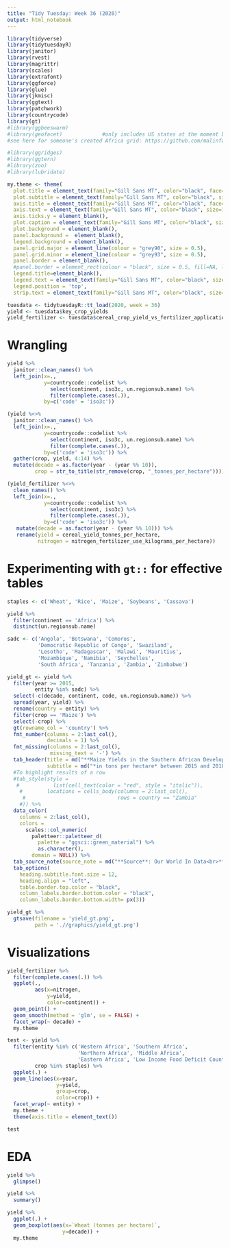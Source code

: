 ```yaml
---
title: "Tidy Tuesday: Week 36 (2020)"
output: html_notebook
---
```


```r
library(tidyverse)
library(tidytuesdayR)
library(janitor)
library(rvest)
library(magrittr)
library(scales)
library(extrafont)
library(ggforce)
library(glue)
library(jkmisc)
library(ggtext)
library(patchwork)
library(countrycode)
library(gt)
#library(ggbeeswarm)
#library(geofacet)             #only includes US states at the moment but supports user-specified grids
#see here for someone's created Africa grid: https://github.com/malinfax/africa-grid1

#library(ggridges)
#library(ggtern)
#library(zoo)
#library(lubridate)
```

```r
my.theme <- theme(
  plot.title = element_text(family="Gill Sans MT", color="black", face="bold", size=24, hjust=0), 
  plot.subtitle = element_text(family="Gill Sans MT", color="black", size=12, hjust=0), 
  axis.title = element_text(family="Gill Sans MT", color="black", face="bold", size=12), 
  axis.text = element_text(family="Gill Sans MT", color="black", size=18), 
  axis.ticks.y = element_blank(), 
  plot.caption = element_text(family="Gill Sans MT", color="black", size=12), 
  plot.background = element_blank(),
  panel.background =  element_blank(), 
  legend.background = element_blank(), 
  panel.grid.major = element_line(colour = "grey90", size = 0.5),
  panel.grid.minor = element_line(colour = "grey93", size = 0.5),
  panel.border = element_blank(), 
  #panel.border = element_rect(colour = "black", size = 0.5, fill=NA, linetype = 1),
  legend.title=element_blank(), 
  legend.text = element_text(family="Gill Sans MT", color="black", size=12, hjust=0),
  legend.position = 'top',
  strip.text = element_text(family="Gill Sans MT", color="black", size=14))
```

```r
tuesdata <- tidytuesdayR::tt_load(2020, week = 36)
yield <- tuesdata$key_crop_yields
yield_fertilizer <- tuesdata$cereal_crop_yield_vs_fertilizer_application
```

# Wrangling  

```r
yield %>% 
  janitor::clean_names() %>% 
  left_join(x=.,
            y=countrycode::codelist %>% 
              select(continent, iso3c, un.regionsub.name) %>% 
              filter(complete.cases(.)),
            by=c('code' = 'iso3c'))
```


```r
(yield %<>% 
  janitor::clean_names() %>% 
  left_join(x=.,
            y=countrycode::codelist %>% 
              select(continent, iso3c, un.regionsub.name) %>% 
              filter(complete.cases(.)),
            by=c('code' = 'iso3c')) %>% 
  gather(crop, yield, 4:14) %>% 
  mutate(decade = as.factor(year - (year %% 10)),
         crop = str_to_title(str_remove(crop, "_tonnes_per_hectare"))))
```

```r
(yield_fertilizer %<>% 
  clean_names() %>% 
  left_join(x=.,
            y=countrycode::codelist %>% 
              select(continent, iso3c) %>% 
              filter(complete.cases(.)),
            by=c('code' = 'iso3c')) %>% 
   mutate(decade = as.factor(year - (year %% 10))) %>% 
   rename(yield = cereal_yield_tonnes_per_hectare,
          nitrogen = nitrogen_fertilizer_use_kilograms_per_hectare))
```

# Experimenting with `gt::` for effective tables  

```r
staples <- c('Wheat', 'Rice', 'Maize', 'Soybeans', 'Cassava')
```

```r
yield %>% 
  filter(continent == 'Africa') %>% 
  distinct(un.regionsub.name)
```

```r
sadc <- c('Angola', 'Botswana', 'Comoros', 
          'Democratic Republic of Congo', 'Swaziland', 
          'Lesotho', 'Madagascar', 'Malawi', 'Mauritius',
          'Mozambique', 'Namibia', 'Seychelles', 
          'South Africa', 'Tanzania', 'Zambia', 'Zimbabwe')
```

```r
yield_gt <- yield %>% 
  filter(year >= 2015,
         entity %in% sadc) %>% 
  select(-c(decade, continent, code, un.regionsub.name)) %>% 
  spread(year, yield) %>% 
  rename(country = entity) %>%
  filter(crop == 'Maize') %>% 
  select(-crop) %>% 
  gt(rowname_col = 'country') %>% 
  fmt_number(columns = 2:last_col(),
             decimals = 1) %>% 
  fmt_missing(columns = 2:last_col(),
              missing_text = '-') %>% 
  tab_header(title = md("**Maize Yields in the Southern African Development Community**"),
             subtitle = md("*in tons per hectare* between 2015 and 2018")) %>% 
  #To highlight results of a row
  #tab_style(style = 
   #           list(cell_text(color = "red", style = "italic")),
    #        locations = cells_body(columns = 2:last_col(),
     #                              rows = country == "Zambia"
    #)) %>% 
  data_color(
    columns = 2:last_col(),
    colors = 
      scales::col_numeric(
        paletteer::paletteer_d(
          palette = "ggsci::green_material") %>% 
          as.character(),
        domain = NULL)) %>% 
  tab_source_note(source_note = md("**Source**: Our World In Data<br>**Inspiration**: https://themockup.blog/posts/2020-09-04-10-table-rules-in-r/")) %>% 
  tab_options(
    heading.subtitle.font.size = 12,
    heading.align = "left",
    table.border.top.color = "black",
    column_labels.border.bottom.color = "black",
    column_labels.border.bottom.width= px(3))
```

```r
yield_gt %>% 
  gtsave(filename = 'yield_gt.png',
         path = './/graphics/yield_gt.png')
```

# Visualizations  

```r
yield_fertilizer %>% 
  filter(complete.cases(.)) %>% 
  ggplot(.,
         aes(x=nitrogen,
             y=yield,
             color=continent)) + 
  geom_point() + 
  geom_smooth(method = 'glm', se = FALSE) + 
  facet_wrap(~ decade) + 
  my.theme
```

```r
test <- yield %>% 
  filter(entity %in% c('Western Africa', 'Southern Africa',
                       'Northern Africa', 'Middle Africa', 
                       'Eastern Africa', 'Low Income Food Deficit Countries'),
         crop %in% staples) %>% 
  ggplot(.) + 
  geom_line(aes(x=year,
                y=yield,
                group=crop,
                color=crop)) + 
  facet_wrap(~ entity) + 
  my.theme + 
  theme(axis.title = element_text())
```

```r
test
```

# EDA  

```r
yield %>% 
  glimpse()
```

```r
yield %>% 
  summary()
```


```r
yield %>% 
  ggplot(.) + 
  geom_boxplot(aes(x=`Wheat (tonnes per hectare)`,
                  y=decade)) + 
  my.theme
```

```r

```

